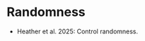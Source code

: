 # Randomness {#sec-distributions}

:::{.guidelines}
* Heather et al. 2025: Control randomness.
:::

<!--sampling distributions and seeds-->